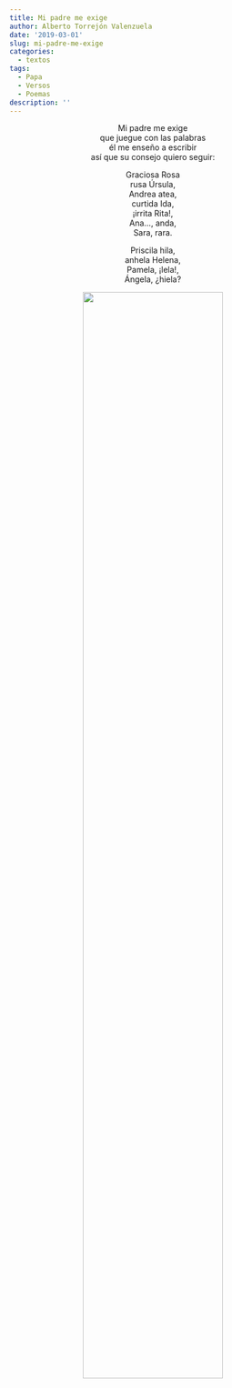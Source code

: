 ```yaml
---
title: Mi padre me exige
author: Alberto Torrejón Valenzuela
date: '2019-03-01'
slug: mi-padre-me-exige
categories:
  - textos
tags:
  - Papa
  - Versos
  - Poemas
description: ''
---
```


<center>
<span class = "primerapalabra">M</span>i padre me exige <br>
que juegue con las palabras <br>
él me enseño a escribir <br>
así que su consejo quiero seguir: <br>

Graciosa Rosa <br>
rusa Úrsula, <br>
Andrea atea, <br>
curtida Ida, <br>
¡irrita Rita!, <br>
Ana…, anda, <br>
Sara, rara. <br>

Priscila hila, <br>
anhela Helena, <br>
Pamela, ¡lela!, <br>
Ángela, ¿hiela?

![](/text/Img/jugarmujer.jpeg){width=70% height=70%}
</center>

